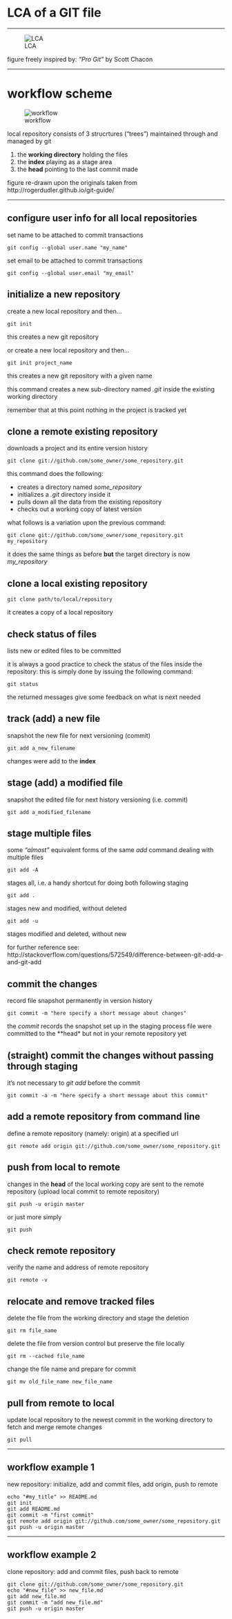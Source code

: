 # LCA of a GIT file

****

![LCA](./LCA_files_crop.png)

figure freely inspired by: *"Pro Git"*  by Scott Chacon

*****

# workflow scheme

![workflow](./workflow_crop.png)

local repository consists of 3 strucrtures ("trees") maintained through and managed by git 

1. the **working directory** holding the files
2. the **index** playing as a stage area 
3. the **head** pointing to the last commit made

figure re-drawn upon the originals taken from http://rogerdudler.github.io/git-guide/ 

*****

## configure user info for all local repositories

set name to be attached to commit transactions
```
git config --global user.name "my_name"
```

set email to be attached to commit transactions
```
git config --global user.email "my_email"
```

## initialize a new repository

create a new local repository and then...
```
git init
```
this creates a new git repository

or create a new local repository and then...
```
git init project_name
```
this creates a new git repository with a given name

this command creates a new sub-directory named *.git* inside the existing working directory

remember that at this point nothing in the project is tracked yet

## clone a remote existing repository

downloads a project and its entire version history

```
git clone git://github.com/some_owner/some_repository.git
```

this command does the following:

- creates a directory named *some_repository*
- initializes a *.git* directory inside it
- pulls down all the data from the existing repository
- checks out a working copy of latest version

what follows is a variation upon the previous command:

```
git clone git://github.com/some_owner/some_repository.git my_repository
```
it does the same things as before **but**  the target directory is now *my_repository*


## clone a local existing repository

```
git clone path/to/local/repository
```
it creates a copy of a local repository

## check status of files

lists new or edited files to be committed

it is always a good practice to check the status of the files inside the repository: this is simply done by issuing the following command:

```
git status
```
the returned messages give some feedback on what is next needed

## track (add) a new file

snapshot the new file for next versioning (commit)
```
git add a_new_filename
```
changes were add to the **index**

## stage (add) a modified file

snapshot the edited file for next history versioning (i.e. commit)
```
git add a_modified_filename
```
## stage multiple files

some *"almost"*  equivalent forms of the same *add* command dealing with multiple files

```
git add -A     
```
stages all, i.e. a handy shortcut for doing both following staging

```
git add .
```
stages new and modified, without deleted

```
git add -u
```
stages modified and deleted, without new

for further reference see: http://stackoverflow.com/questions/572549/difference-between-git-add-a-and-git-add

## commit the changes

record file snapshot permanently in version history
```
git commit -m "here specify a short message about changes"
```

the *commit* records the snapshot set up in the staging process
file were committed to the **head* but not in your remote repository yet

## (straight) commit the changes without passing through staging

it's not necessary to *git add* before the commit
```
git commit -a -m "here specify a short message about this commit"
```

## add a remote repository from command line

define a remote repository (namely: origin) at a specified url
```
git remote add origin git://github.com/some_owner/some_repository.git
```

## push from local to remote

changes in the **head** of the local working copy are sent to the remote repository (upload local commit to remote repository)

```
git push -u origin master
```
or just more simply
```
git push
```

## check remote repository

verify the name and address of remote repository
```
git remote -v
```

## relocate and remove tracked files

delete the file from the working directory and stage the deletion

```
git rm file_name
```

delete the file from version control but preserve the file locally

```
git rm --cached file_name
```

change the file name and prepare for commit

```
git mv old_file_name new_file_name
```

## pull from remote to local

update local repository to the newest commit in the working directory to fetch and merge remote changes

```
git pull
```
******

## workflow example 1
new repository: initialize, add and commit files, add origin, push to remote

```
echo "#my_title" >> README.md
git init
git add README.md
git commit -m "first commit"
git remote add origin git://github.com/some_owner/some_repository.git
git push -u origin master

```
******

## workflow example 2
clone repository: add and commit files, push back to remote

```
git clone git://github.com/some_owner/some_repository.git
echo "#new_file" >> new_file.md
git add new_file.md
git commit -m "add new_file.md"
git push -u origin master
```




